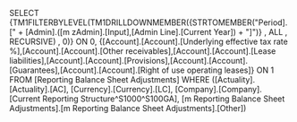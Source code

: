 SELECT {TM1FILTERBYLEVEL(TM1DRILLDOWNMEMBER({STRTOMEMBER("Period].[" + [Admin].([m zAdmin].[Input],[Admin Line].[Current Year]) + "]")} , ALL , RECURSIVE) , 0)} ON 0, {[Account].[Account].[Underlying effective tax rate %],[Account].[Account].[Other receivables],[Account].[Account].[Lease liabilities],[Account].[Account].[Provisions],[Account].[Account].[Guarantees],[Account].[Account].[Right of use operating leases]} ON 1 FROM [Reporting Balance Sheet Adjustments] WHERE ([Actuality].[Actuality].[AC], [Currency].[Currency].[LC], [Company].[Company].[Current Reporting Structure^S1000^S100GA], [m Reporting Balance Sheet Adjustments].[m Reporting Balance Sheet Adjustments].[Other])